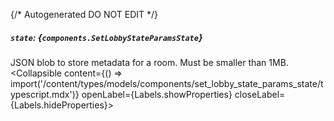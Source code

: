 {/* Autogenerated DO NOT EDIT  */}

##### `state`: *{`components.SetLobbyStateParamsState`}*
JSON blob to store metadata for a room. Must be smaller than 1MB.
<Collapsible content={() => import('/content/types/models/components/set_lobby_state_params_state/typescript.mdx')} openLabel={Labels.showProperties} closeLabel={Labels.hideProperties}>
</Collapsible>



